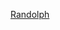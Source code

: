 {{US county navigation box
| template_name = 蘭道夫縣 (印地安納州)
| collapse_state = 
| listclass = hlist
| county = 蘭道夫縣
| state = 印地安納州

| map_image = Map of Indiana highlighting Randolph County.svg
| map_caption = 
| map_size = 100x100

| seat = 溫徹斯特

| title1 = [[都市]]
| body1 = 
* [[尤尼昂城 (印地安納州)|尤尼昂城]] 
* [[温彻斯特 (印第安纳州)|溫徹斯特]]

| title2 = [[鎮|市鎮]]
| body2  = 
* [[奧爾巴尼 (印地安納州)|奧爾巴尼]]‡ 
* [[法姆蘭 (印地安納州)|法姆蘭]] 
* [[洛桑特維爾 (印地安納州)|洛桑特維爾]] 
* [[林 (印地安納州)|林]] 
* [[莫多克 (印地安納州)|莫多克]] 
* [[帕克城 (印地安納州)|帕克城]] 
* [[里奇維爾 (印地安納州)|里奇維爾]] 
* [[薩拉托加 (印地安納州)|薩拉托加]]

| title3 = [[行政鎮區]]
| body3  =
* [[富蘭克林鎮區 (印地安納州蘭道夫縣)|富蘭克林]] 
* [[格林鎮區 (印地安納州蘭道夫縣)|格林]] 
* [[格林斯福克鎮區 (印地安納州蘭道夫縣)|格林斯福克]] 
* [[傑克遜鎮區 (印地安納州蘭道夫縣)|傑克遜]] 
* [[門羅鎮區 (印地安納州蘭道夫縣)|門羅]] 
* [[斯托尼克里克鎮區 (印地安納州蘭道夫縣)|斯托尼克里克]] 
* [[尤尼昂鎮區 (印地安納州蘭道夫縣)|尤尼昂]] 
* [[沃德鎮區 (印地安納州蘭道夫縣)|沃德]] 
* [[華盛頓鎮區 (印地安納州蘭道夫縣)|華盛頓]] 
* [[韋恩鎮區 (印地安納州蘭道夫縣)|韋恩]] 
* [[懷特里弗鎮區 (印地安納州蘭道夫縣)|懷特里弗]]

| title4 = [[非建制地區]]
| body4 = 
* [[阿爾巴 (印地安納州)|阿爾巴]] 
* [[巴托尼亞 (印地安納州)|巴托尼亞]] 
* [[布盧明波特 (印地安納州)|布盧明波特]] 
* [[比尤納維斯塔 (印地安納州蘭道夫縣)|比尤納維斯塔]] 
* [[卡洛斯 (印地安納州)|卡洛斯]] 
* [[克里特 (印地安納州)|克里特]] 
* [[迪爾菲爾德 (印地安納州)|迪爾菲爾德]] 
* [[費爾維尤 (印地安納州蘭道夫縣)|費爾維尤]] 
* [[喬治敦 (印地安納州蘭道夫縣)|喬治敦]] 
* [[哈里斯維爾 (印地安納州)|哈里斯維爾]] 
* [[海斯維爾角 (印地安納州)|海斯維爾角]] 
* [[亨茨維爾 (印地安納州蘭道夫縣)|亨茨維爾]] 
* [[麥克斯維爾 (印地安納州蘭道夫縣)|麥克斯維爾]] 
* [[馬爾 (印地安納州)|馬爾]]
* [[新里斯本 (印地安納州蘭道夫縣)|新里斯本]] 
* [[新匹茲堡 (印地安納州)|新匹茲堡]] 
* [[平奇 (印地安納州)|平奇]] 
* [[蘭道夫 (印地安納州)|蘭道夫]] 
* [[魯勒爾 (印地安納州)|魯勒爾]] 
* [[斯科特角 (印地安納州)|斯科特角]] 
* [[舍德維爾 (印地安納州)|舍德維爾]] 
* [[斯諾希爾 (印地安納州蘭道夫縣)|斯諾希爾]] 
* [[南塞勒姆 (印地安納州)|南塞勒姆]] 
* [[斯帕坦堡 (印地安納州)|斯帕坦堡]] 
* [[斯通 (印地安納州)|斯通]] 
* [[尤尼昂波特 (印地安納州)|尤尼昂波特]] 
* [[溫莎 (印地安納州)|溫莎]]

}}<noinclude>
[[Category:印第安納州縣份導航模板|Randolph]]
</noinclude>